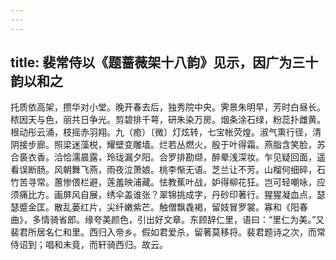 ```yaml
---
---
---
```

title: 裴常侍以《题蔷薇架十八韵》见示，因广为三十韵以和之
---



托质依高架，攒华对小堂。晚开春去后，独秀院中央。霁景朱明早，芳时白昼长。秾因天与色，丽共日争光。剪碧排千萼，研朱染万房。烟条涂石绿，粉蕊扑雌黄。根动彤云涌，枝摇赤羽翔。九（癒）〔微〕灯炫转，七宝帐荧煌。淑气熏行径，清阴接步廊。照梁迷藻棁，耀壁变雕墙。烂若丛燃火，殷于叶得霜。燕脂含笑脸，苏合裛衣香。洽恰濡晨露，玲珑漏夕阳。合罗排勘缬，醉晕浅深妆。乍见疑回面，遥看误断肠。风朝舞飞燕，雨夜泣萧娘。桃李惭无语。芝兰让不芳。山榴何细碎，石竹苦寻常。蕙惨偎栏避，莲羞映浦藏。怯教蕉叶战，妒得柳花狂。岂可轻嘲咏，应须痛比方。画屏风自展，绣伞盖谁张？翠锦挑成字，丹砂印著行。猩猩凝血点，瑟瑟蹙金匡。散乱蒌红片，尖纤嫩紫芒。触僧飘毳褐，留妓冒罗裳。寡和《阳春曲》，多情骑省郎。缘夸美颜色，引出好文章。东顾辞仁里，语曰：“里仁为美。”又裴君所居名仁和里。西归入帝乡。假如君爱杀，留著莫移将。裴君题诗之次，而常侍诏到；唱和未竟，而轩骑西归。故云。